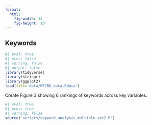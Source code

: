 ```yaml
---
format: 
  html:
    fig-width: 14
    fig-height: 10
---
```


## Keywords

```r
#| eval: true
#| echo: false
#| warning: false
#| output: false
library(tidyverse)
library(stringr)
library(ggplot2)
load(file='data/WEIRD_data.Rdata')
```

Create Figure 3 showing 6 rankings of keywords across key variables.

```r
#| eval: true
#| echo: true
#| warning: false
source('scripts/keyword_analysis_multiple_ver2.R')
```

